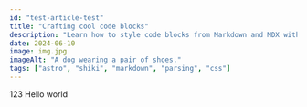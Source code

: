 ---
id: "test-article-test"
title: "Crafting cool code blocks"
description: "Learn how to style code blocks from Markdown and MDX with Astro, Shiki, Remark and Rehype."
date: 2024-06-10
image: img.jpg
imageAlt: "A dog wearing a pair of shoes."
tags: ["astro", "shiki", "markdown", "parsing", "css"]
---

123
Hello world
